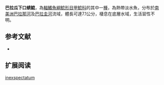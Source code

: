{{Speciesbox
| name = 巴拉瓜下口蜻鯰
| image = Hypoptopoma inexspectatum.jpg
| image_width = 250px
| image_caption = 
| status = NE
| status_system = IUCN3.1
| genus = Hypoptopoma
| species = inexspectatum
| authority = [[Holmberg|Holmberg]], 1893
| synonyms = *''Aristommata inexspectata '',Holmberg, 1893 
*''Hypoptopoma inexspectata'',Holmberg, 1893 
*''Oxyropsis inexspectata'',Holmberg, 1893 
*''Aristommata inexpectata'',Holmberg, 1893 
*''Hypoptopma inexpectatum '',Holmberg, 1893 
}}

'''巴拉瓜下口蜻鯰'''，為[[輻鰭魚綱|輻鰭魚綱]][[鯰形目|鯰形目]][[甲鯰科|甲鯰科]]的其中一[[種|種]]，為熱帶淡水魚，分布於[[南美洲|南美洲]][[巴拉那河|巴拉那河]]及[[巴拉圭河|巴拉圭河]]流域，體長可達7.1公分，棲息在底層水域，生活習性不明。

==参考文献==
*{{FishBase_species|genus=Hypoptopoma|species=inexspectatum|year=2014|month=12}}

== 扩展阅读 ==
{{refbegin}}
{{wikispecies-inline|Hypoptopoma inexspectatum|巴拉瓜下口蜻鯰}}
{{refend}}
{{Taxonbar|from=Q5687170}}

[[Category:下口蜻鯰屬|inexspectatum]]